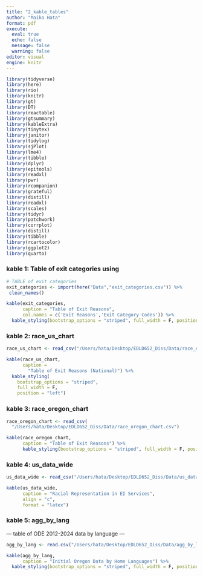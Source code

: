 ```yaml
---
title: "2_kable_tables"
author: "Maiko Hata"
format: pdf
execute: 
  eval: true 
  echo: false
  message: false 
  warning: false
editor: visual
engine: knitr
---
```


```r
library(tidyverse)
library(here)
library(rio)
library(knitr)
library(gt)
library(DT)
library(reactable)
library(gtsummary)
library(kableExtra)
library(tinytex)
library(janitor)
library(tidylog)
library(sjPlot)
library(lme4)
library(tibble)
library(dplyr)
library(epitools)
library(readxl)
library(pwr)
library(rcompanion)
library(grateful)
library(distill)
library(readxl)
library(scales)
library(tidyr)
library(patchwork)
library(corrplot)
library(distill)
library(tibble)
library(rcartocolor)
library(ggplot2)
library(quarto)
```

### kable 1: Table of exit categories using

```r
# TABLE of exit categories
exit_categories <- import(here("Data","exit_categories.csv")) %>%
 clean_names() 
```

```r
kable(exit_categories, 
      caption = "Table of Exit Reasons",
      col.names = c('Exit Reasons','Exit Category Codes')) %>% 
  kable_styling(bootstrap_options = "striped", full_width = F, position = "left")
```

### kable 2: race_us_chart

```r
race_us_chart <- read_csv("/Users/hata/Desktop/EDLD652_Diss/Data/race_us_chart.csv")
```

```r
kable(race_us_chart, 
      caption = 
        "Table of Exit Reasons (National)") %>% 
  kable_styling(
    bootstrap_options = "striped", 
    full_width = F, 
    position = "left")
```

### kable 3: race_oregon_chart

```r
race_oregon_chart <- read_csv(
  "/Users/hata/Desktop/EDLD652_Diss/Data/race_oregon_chart.csv")
```

```r
kable(race_oregon_chart, 
      caption = "Table of Exit Reasons") %>% 
      kable_styling(bootstrap_options = "striped", full_width = F, position = "left")
```

### kable 4: us_data_wide

```r
us_data_wide <- read_csv("/Users/hata/Desktop/EDLD652_Diss/Data/us_data_wide.csv") 
```

```r
kable(us_data_wide, 
      caption = "Racial Representation in EI Services",
      align = "c",  
      format = "latex") 
```

### kable 5: agg_by_lang 

--- table of ODE 2012-2024 data by language —

```r
agg_by_lang <- read.csv("/Users/hata/Desktop/EDLD652_Diss/Data/agg_by_lang.csv")
```

```r
kable(agg_by_lang, 
      caption = "Initial Oregon Data by Home Languages") %>%
  kable_styling(bootstrap_options = "striped", full_width = F, position = "left")
```
